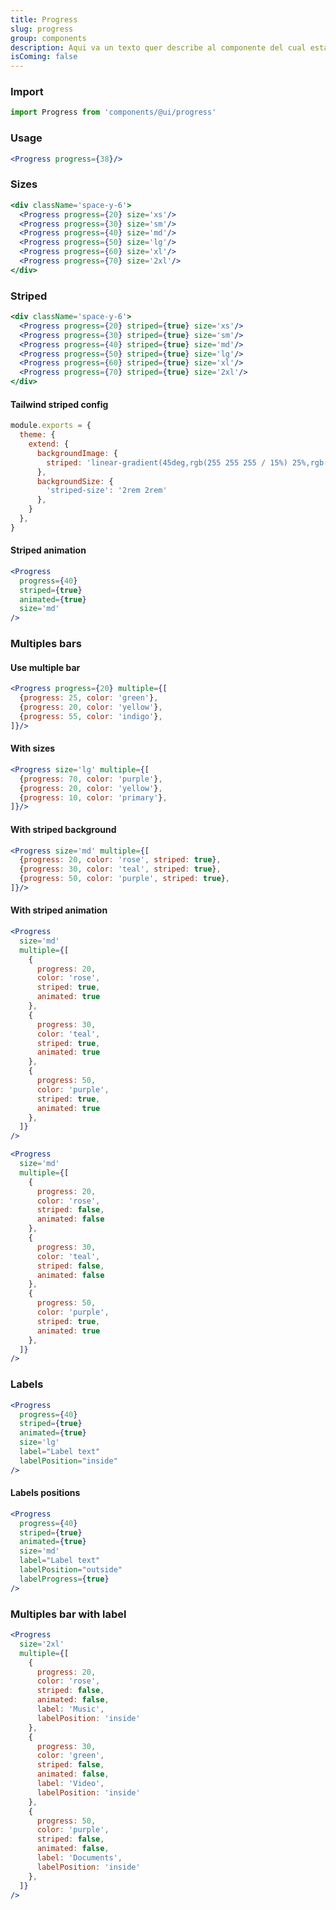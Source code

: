 ```yaml
---
title: Progress
slug: progress
group: components
description: Aqui va un texto quer describe al componente del cual estamos haciendo referencia en los siguientes ejemplos.
isComing: false
---
```


### Import

```js
import Progress from 'components/@ui/progress'
```

### Usage

```jsx
<Progress progress={38}/>
```

### Sizes

```jsx
<div className='space-y-6'>
  <Progress progress={20} size='xs'/>
  <Progress progress={30} size='sm'/>
  <Progress progress={40} size='md'/>
  <Progress progress={50} size='lg'/>
  <Progress progress={60} size='xl'/>
  <Progress progress={70} size='2xl'/>
</div>
```

### Striped

```jsx
<div className='space-y-6'>
  <Progress progress={20} striped={true} size='xs'/>
  <Progress progress={30} striped={true} size='sm'/>
  <Progress progress={40} striped={true} size='md'/>
  <Progress progress={50} striped={true} size='lg'/>
  <Progress progress={60} striped={true} size='xl'/>
  <Progress progress={70} striped={true} size='2xl'/>
</div>
```

#### Tailwind striped config

```js
module.exports = {
  theme: {
    extend: {
      backgroundImage: {
        striped: 'linear-gradient(45deg,rgb(255 255 255 / 15%) 25%,rgb(0 0 0 / 0%) 25%,rgb(0 0 0 / 0%) 50%,rgb(255 255 255 / 15%) 50%,rgb(255 255 255 / 15%) 75%,rgb(0 0 0 / 0%) 75%,rgb(0 0 0 / 0%))'
      },
      backgroundSize: {
        'striped-size': '2rem 2rem'
      },
    }
  },
}
```
#### Striped animation

```jsx
<Progress 
  progress={40} 
  striped={true} 
  animated={true} 
  size='md'
/>
```

### Multiples bars

#### Use multiple bar

```jsx
<Progress progress={20} multiple={[
  {progress: 25, color: 'green'},
  {progress: 20, color: 'yellow'},
  {progress: 55, color: 'indigo'},
]}/>
```

#### With sizes

```jsx
<Progress size='lg' multiple={[
  {progress: 70, color: 'purple'},
  {progress: 20, color: 'yellow'},
  {progress: 10, color: 'primary'},
]}/>
```

#### With striped background

```jsx
<Progress size='md' multiple={[
  {progress: 20, color: 'rose', striped: true},
  {progress: 30, color: 'teal', striped: true},
  {progress: 50, color: 'purple', striped: true},
]}/>
```

#### With striped animation

```jsx
<Progress 
  size='md' 
  multiple={[
    {
      progress: 20, 
      color: 'rose', 
      striped: true, 
      animated: true
    },
    {
      progress: 30, 
      color: 'teal', 
      striped: true, 
      animated: true
    },
    {
      progress: 50, 
      color: 'purple', 
      striped: true, 
      animated: true
    },
  ]}
/>
```

```jsx
<Progress 
  size='md' 
  multiple={[
    {
      progress: 20, 
      color: 'rose', 
      striped: false, 
      animated: false
    },
    {
      progress: 30, 
      color: 'teal', 
      striped: false, 
      animated: false
    },
    {
      progress: 50, 
      color: 'purple', 
      striped: true, 
      animated: true
    },
  ]}
/>
```

### Labels

```jsx
<Progress 
  progress={40} 
  striped={true} 
  animated={true} 
  size='lg'
  label="Label text"
  labelPosition="inside"
/>
```

#### Labels positions

```jsx
<Progress 
  progress={40} 
  striped={true} 
  animated={true} 
  size='md'
  label="Label text"
  labelPosition="outside"
  labelProgress={true}
/>
```

### Multiples bar with label

```jsx
<Progress 
  size='2xl' 
  multiple={[
    {
      progress: 20, 
      color: 'rose', 
      striped: false, 
      animated: false,
      label: 'Music',
      labelPosition: 'inside'
    },
    {
      progress: 30, 
      color: 'green', 
      striped: false, 
      animated: false,
      label: 'Video',
      labelPosition: 'inside'
    },
    {
      progress: 50, 
      color: 'purple', 
      striped: false, 
      animated: false,
      label: 'Documents',
      labelPosition: 'inside'
    },
  ]}
/>
```